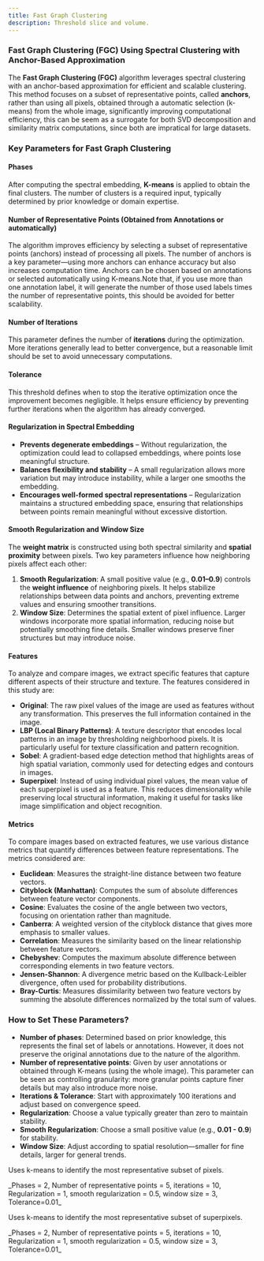 ```yaml
---
title: Fast Graph Clustering
description: Threshold slice and volume.
---
```




### Fast Graph Clustering (FGC) Using Spectral Clustering with Anchor-Based Approximation

The **Fast Graph Clustering (FGC)** algorithm leverages spectral clustering with an anchor-based approximation for efficient and scalable clustering. This method focuses on a subset of representative points, called **anchors**, rather than using all pixels, obtained through a automatic selection (k-means) from the whole image, significantly improving computational efficiency, this can be seem as a surrogate for both SVD decomposition and similarity matrix computations, since both are impratical for large datasets.

### Key Parameters for Fast Graph Clustering

#### Phases
After computing the spectral embedding, **K-means** is applied to obtain the final clusters. The number of clusters is a required input, typically determined by prior knowledge or domain expertise.

#### Number of Representative Points (Obtained from Annotations or automatically)
The algorithm improves efficiency by selecting a subset of representative points (anchors) instead of processing all pixels. The number of anchors is a key parameter—using more anchors can enhance accuracy but also increases computation time. Anchors can be chosen based on annotations or selected automatically using K-means.Note that, if you use more than one annotation label, it will generate the number of those used labels times the number of representative points, this should be avoided for better scalability.

#### Number of Iterations
This parameter defines the number of **iterations** during the optimization. More iterations generally lead to better convergence, but a reasonable limit should be set to avoid unnecessary computations.

#### Tolerance
This threshold defines when to stop the iterative optimization once the improvement becomes negligible. It helps ensure efficiency by preventing further iterations when the algorithm has already converged.

#### Regularization in Spectral Embedding  
- **Prevents degenerate embeddings** – Without regularization, the optimization could lead to collapsed embeddings, where points lose meaningful structure.  
- **Balances flexibility and stability** – A small regularization allows more variation but may introduce instability, while a larger one smooths the embedding.  
- **Encourages well-formed spectral representations** – Regularization maintains a structured embedding space, ensuring that relationships between points remain meaningful without excessive distortion.  

#### Smooth Regularization and Window Size 
The **weight matrix** is constructed using both spectral similarity and **spatial proximity** between pixels. Two key parameters influence how neighboring pixels affect each other:  

1. **Smooth Regularization**: A small positive value (e.g., **0.01–0.9**) controls the **weight influence** of neighboring pixels. It helps stabilize relationships between data points and anchors, preventing extreme values and ensuring smoother transitions.  
2. **Window Size**: Determines the spatial extent of pixel influence. Larger windows incorporate more spatial information, reducing noise but potentially smoothing fine details. Smaller windows preserve finer structures but may introduce noise.  
 
#### Features

To analyze and compare images, we extract specific features that capture different aspects of their structure and texture. The features considered in this study are:

- **Original**: The raw pixel values of the image are used as features without any transformation. This preserves the full information contained in the image.
- **LBP (Local Binary Patterns)**: A texture descriptor that encodes local patterns in an image by thresholding neighborhood pixels. It is particularly useful for texture classification and pattern recognition.
- **Sobel**: A gradient-based edge detection method that highlights areas of high spatial variation, commonly used for detecting edges and contours in images.
- **Superpixel**: Instead of using individual pixel values, the mean value of each superpixel is used as a feature. This reduces dimensionality while preserving local structural information, making it useful for tasks like image simplification and object recognition.

#### Metrics

To compare images based on extracted features, we use various distance metrics that quantify differences between feature representations. The metrics considered are:

- **Euclidean**: Measures the straight-line distance between two feature vectors.
- **Cityblock (Manhattan)**: Computes the sum of absolute differences between feature vector components.
- **Cosine**: Evaluates the cosine of the angle between two vectors, focusing on orientation rather than magnitude.
- **Canberra**: A weighted version of the cityblock distance that gives more emphasis to smaller values.
- **Correlation**: Measures the similarity based on the linear relationship between feature vectors.
- **Chebyshev**: Computes the maximum absolute difference between corresponding elements in two feature vectors.
- **Jensen-Shannon**: A divergence metric based on the Kullback-Leibler divergence, often used for probability distributions.
- **Bray-Curtis**: Measures dissimilarity between two feature vectors by summing the absolute differences normalized by the total sum of values.


### How to Set These Parameters?

- **Number of phases**: Determined based on prior knowledge, this represents the final set of labels or annotations. However, it does not preserve the original annotations due to the nature of the algorithm.  
- **Number of representative points**: Given by user annotations or obtained through K-means (using the whole image). This parameter can be seen as controlling granularity: more granular points capture finer details but may also introduce more noise.  
- **Iterations & Tolerance**: Start with approximately 100 iterations and adjust based on convergence speed.
- **Regularization**: Choose a value typically greater than zero to maintain stability. 
- **Smooth Regularization**: Choose a small positive value (e.g., **0.01 - 0.9**) for stability.  
- **Window Size**: Adjust according to spatial resolution—smaller for fine details, larger for general trends.

<Accordions>
<Accordion title="Using pixels" id="no-annot">

Uses k-means to identify the most representative subset of pixels.

<ImageZoom alt="Home page" src={fgc_no_sp} className="!my-0 rounded-sm" />
_Phases = 2, Number of representative points = 5, iterations = 10, Regularization = 1, smooth regularization = 0.5, window size = 3, Tolerance=0.01_
</Accordion>

<Accordion title="Using superpixels" id="with-annot">

Uses k-means to identify the most representative subset of superpixels.

<ImageZoom alt="Home page" src={fgc_sp} className="!my-0 rounded-sm" />
_Phases = 2, Number of representative points = 5, iterations = 10, Regularization = 1, smooth regularization = 0.5, window size = 3, Tolerance=0.01_

</Accordion>

</Accordions>